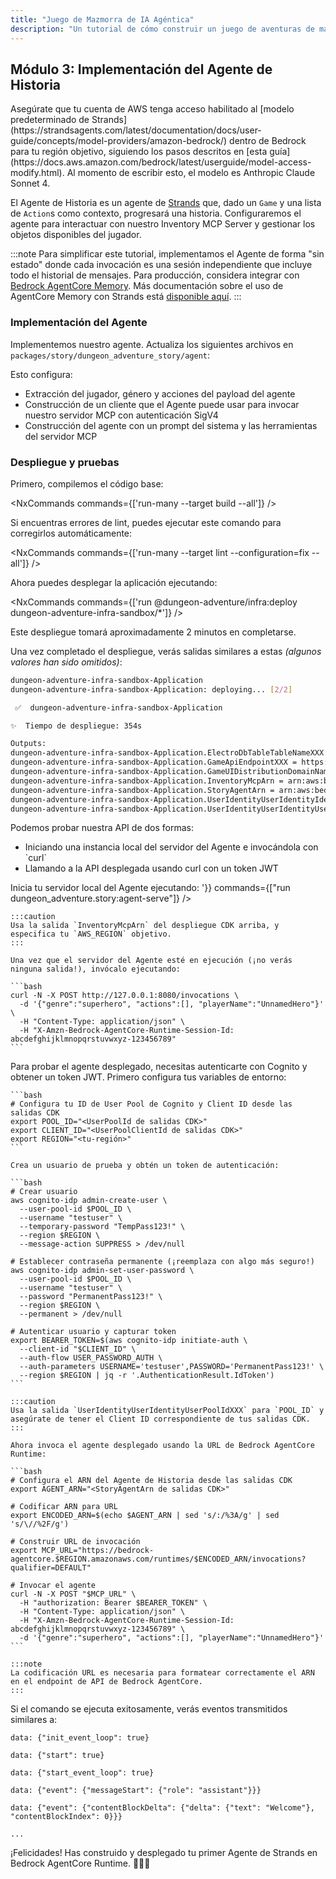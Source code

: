 ```yaml
---
title: "Juego de Mazmorra de IA Agéntica"
description: "Un tutorial de cómo construir un juego de aventuras de mazmorra con IA agéntica usando @aws/nx-plugin."
---
```






## Módulo 3: Implementación del Agente de Historia

<Aside type="caution">
Asegúrate que tu cuenta de AWS tenga acceso habilitado al [modelo predeterminado de Strands](https://strandsagents.com/latest/documentation/docs/user-guide/concepts/model-providers/amazon-bedrock/) dentro de Bedrock para tu región objetivo, siguiendo los pasos descritos en [esta guía](https://docs.aws.amazon.com/bedrock/latest/userguide/model-access-modify.html). Al momento de escribir esto, el modelo es Anthropic Claude Sonnet 4.
</Aside>

El Agente de Historia es un agente de [Strands](https://strandsagents.com/) que, dado un `Game` y una lista de `Action`s como contexto, progresará una historia. Configuraremos el agente para interactuar con nuestro Inventory MCP Server y gestionar los objetos disponibles del jugador.

:::note
Para simplificar este tutorial, implementamos el Agente de forma "sin estado" donde cada invocación es una sesión independiente que incluye todo el historial de mensajes. Para producción, considera integrar con [Bedrock AgentCore Memory](https://docs.aws.amazon.com/bedrock-agentcore/latest/devguide/memory.html). Más documentación sobre el uso de AgentCore Memory con Strands está [disponible aquí](https://github.com/aws/bedrock-agentcore-sdk-python/tree/main/src/bedrock_agentcore/memory/integrations/strands).
:::

### Implementación del Agente

Implementemos nuestro agente. Actualiza los siguientes archivos en `packages/story/dungeon_adventure_story/agent`:

<Tabs>
  <TabItem label="main.py">
<E2ECode lang="python" path="dungeon-adventure/3/main.py.template" />
  </TabItem>
  <TabItem label="agent.py">
<E2ECode lang="python" path="dungeon-adventure/3/agent.py.template" />
  </TabItem>
</Tabs>

Esto configura:

- Extracción del jugador, género y acciones del payload del agente
- Construcción de un cliente que el Agente puede usar para invocar nuestro servidor MCP con autenticación SigV4
- Construcción del agente con un prompt del sistema y las herramientas del servidor MCP

### Despliegue y pruebas

Primero, compilemos el código base:

<NxCommands commands={['run-many --target build --all']} />

<Aside type="tip">
Si encuentras errores de lint, puedes ejecutar este comando para corregirlos automáticamente:

<NxCommands commands={['run-many --target lint --configuration=fix --all']} />
</Aside>

Ahora puedes desplegar la aplicación ejecutando:

<NxCommands commands={['run @dungeon-adventure/infra:deploy dungeon-adventure-infra-sandbox/*']} />

Este despliegue tomará aproximadamente 2 minutos en completarse.

Una vez completado el despliegue, verás salidas similares a estas _(algunos valores han sido omitidos)_:

```bash
dungeon-adventure-infra-sandbox-Application
dungeon-adventure-infra-sandbox-Application: deploying... [2/2]

 ✅  dungeon-adventure-infra-sandbox-Application

✨  Tiempo de despliegue: 354s

Outputs:
dungeon-adventure-infra-sandbox-Application.ElectroDbTableTableNameXXX = dungeon-adventure-infra-sandbox-Application-ElectroDbTableXXX-YYY
dungeon-adventure-infra-sandbox-Application.GameApiEndpointXXX = https://xxx.execute-api.region.amazonaws.com/prod/
dungeon-adventure-infra-sandbox-Application.GameUIDistributionDomainNameXXX = xxx.cloudfront.net
dungeon-adventure-infra-sandbox-Application.InventoryMcpArn = arn:aws:bedrock-agentcore:region:xxxxxxx:runtime/dungeonadventureventoryMcpServerXXXX-YYYY
dungeon-adventure-infra-sandbox-Application.StoryAgentArn = arn:aws:bedrock-agentcore:region:xxxxxxx:runtime/dungeonadventurecationStoryAgentXXXX-YYYY
dungeon-adventure-infra-sandbox-Application.UserIdentityUserIdentityIdentityPoolIdXXX = region:xxx
dungeon-adventure-infra-sandbox-Application.UserIdentityUserIdentityUserPoolIdXXX = region_xxx
```

Podemos probar nuestra API de dos formas:
<ul>
<li>Iniciando una instancia local del servidor del Agente e invocándola con `curl`</li>
<li>Llamando a la API desplegada usando curl con un token JWT</li>
</ul>

<Tabs>
  <TabItem label="Local">
  Inicia tu servidor local del Agente ejecutando:
    <NxCommands highlights={['arn:aws:bedrock-agentcore:region:xxxxxxx:runtime/dungeonadventureventoryMcpServerXXXX-YYYY', 'region']} env={{INVENTORY_MCP_ARN:"arn:aws:bedrock-agentcore:region:xxxxxxx:runtime/dungeonadventureventoryMcpServerXXXX-YYYY", AWS_REGION: '<region>'}} commands={["run dungeon_adventure.story:agent-serve"]} />

    :::caution
    Usa la salida `InventoryMcpArn` del despliegue CDK arriba, y especifica tu `AWS_REGION` objetivo.
    :::

    Una vez que el servidor del Agente esté en ejecución (¡no verás ninguna salida!), invócalo ejecutando:

    ```bash
    curl -N -X POST http://127.0.0.1:8080/invocations \
      -d '{"genre":"superhero", "actions":[], "playerName":"UnnamedHero"}' \
      -H "Content-Type: application/json" \
      -H "X-Amzn-Bedrock-AgentCore-Runtime-Session-Id: abcdefghijklmnopqrstuvwxyz-123456789"
    ```
  </TabItem>
  <TabItem label="Desplegado">
    Para probar el agente desplegado, necesitas autenticarte con Cognito y obtener un token JWT. Primero configura tus variables de entorno:

    ```bash
    # Configura tu ID de User Pool de Cognito y Client ID desde las salidas CDK
    export POOL_ID="<UserPoolId de salidas CDK>"
    export CLIENT_ID="<UserPoolClientId de salidas CDK>"
    export REGION="<tu-región>"
    ```

    Crea un usuario de prueba y obtén un token de autenticación:

    ```bash
    # Crear usuario
    aws cognito-idp admin-create-user \
      --user-pool-id $POOL_ID \
      --username "testuser" \
      --temporary-password "TempPass123!" \
      --region $REGION \
      --message-action SUPPRESS > /dev/null

    # Establecer contraseña permanente (¡reemplaza con algo más seguro!)
    aws cognito-idp admin-set-user-password \
      --user-pool-id $POOL_ID \
      --username "testuser" \
      --password "PermanentPass123!" \
      --region $REGION \
      --permanent > /dev/null

    # Autenticar usuario y capturar token
    export BEARER_TOKEN=$(aws cognito-idp initiate-auth \
      --client-id "$CLIENT_ID" \
      --auth-flow USER_PASSWORD_AUTH \
      --auth-parameters USERNAME='testuser',PASSWORD='PermanentPass123!' \
      --region $REGION | jq -r '.AuthenticationResult.IdToken')
    ```

    :::caution
    Usa la salida `UserIdentityUserIdentityUserPoolIdXXX` para `POOL_ID` y asegúrate de tener el Client ID correspondiente de tus salidas CDK.
    :::

    Ahora invoca el agente desplegado usando la URL de Bedrock AgentCore Runtime:

    ```bash
    # Configura el ARN del Agente de Historia desde las salidas CDK
    export AGENT_ARN="<StoryAgentArn de salidas CDK>"

    # Codificar ARN para URL
    export ENCODED_ARN=$(echo $AGENT_ARN | sed 's/:/%3A/g' | sed 's/\//%2F/g')

    # Construir URL de invocación
    export MCP_URL="https://bedrock-agentcore.$REGION.amazonaws.com/runtimes/$ENCODED_ARN/invocations?qualifier=DEFAULT"

    # Invocar el agente
    curl -N -X POST "$MCP_URL" \
      -H "authorization: Bearer $BEARER_TOKEN" \
      -H "Content-Type: application/json" \
      -H "X-Amzn-Bedrock-AgentCore-Runtime-Session-Id: abcdefghijklmnopqrstuvwxyz-123456789" \
      -d '{"genre":"superhero", "actions":[], "playerName":"UnnamedHero"}'
    ```

    :::note
    La codificación URL es necesaria para formatear correctamente el ARN en el endpoint de API de Bedrock AgentCore.
    :::
  </TabItem>
</Tabs>

Si el comando se ejecuta exitosamente, verás eventos transmitidos similares a:

```
data: {"init_event_loop": true}

data: {"start": true}

data: {"start_event_loop": true}

data: {"event": {"messageStart": {"role": "assistant"}}}

data: {"event": {"contentBlockDelta": {"delta": {"text": "Welcome"}, "contentBlockIndex": 0}}}

...
```

¡Felicidades! Has construido y desplegado tu primer Agente de Strands en Bedrock AgentCore Runtime. 🎉🎉🎉